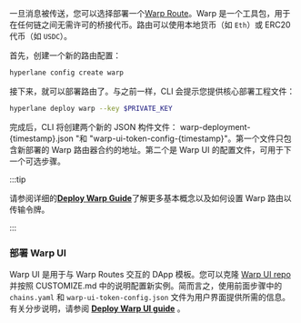 一旦消息被传送，您可以选择部署一个[Warp Route](/docs/reference/applications/warp-routes)。Warp 是一个工具包，用于在任何链之间无需许可的桥接代币。路由可以使用本地货币（如 `Eth`）或 ERC20 代币（如 `USDC`）。

首先，创建一个新的路由配置：

```bash
hyperlane config create warp
```

接下来，就可以部署路由了。与之前一样，CLI 会提示您提供核心部署工程文件：

```bash
hyperlane deploy warp --key $PRIVATE_KEY
```

完成后，CLI 将创建两个新的 JSON 构件文件： warp-deployment-{timestamp}.json "和 "warp-ui-token-config-{timestamp}"。第一个文件只包含新部署的 Warp 路由器合约的地址。第二个是 Warp UI 的配置文件，可用于下一个可选步骤。

:::tip

请参阅详细的[**Deploy Warp Guide**](/docs/guides/deploy-warp-route)了解更多基本概念以及如何设置 Warp 路由以传输令牌。

:::

### 部署 Warp UI

Warp UI 是用于与 Warp Routes 交互的 DApp 模板。您可以克隆 [Warp UI repo](https://github.com/hyperlane-xyz/hyperlane-warp-ui-template) 并按照 CUSTOMIZE.md 中的说明配置新实例。简而言之，使用前面步骤中的 `chains.yaml` 和 `warp-ui-token-config.json` 文件为用户界面提供所需的信息。有关分步说明，请参阅 [**Deploy Warp UI guide**](/docs/guides/deploy-warp-route-UI) 。
